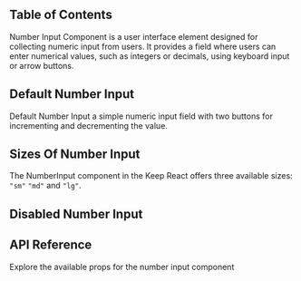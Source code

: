 


## Table of Contents

Number Input Component is a user interface element designed for collecting numeric input from users. It provides a field where users can enter numerical values, such as integers or decimals, using keyboard input or arrow buttons.

## Default Number Input

Default Number Input a simple numeric input field with two buttons for incrementing and decrementing the value.

<CodePreview github="FormControls/NumberInput.tsx" code={DefaultNumberInputCode}>
  <DefaultNumberInput />
</CodePreview>

## Sizes Of Number Input

The NumberInput component in the Keep React offers three available sizes: `"sm"` `"md"` and `"lg"`.

<CodePreview github="FormControls/NumberInput.tsx" code={SizesOfNumberInputCode}>
  <SizesOfNumberInput />
</CodePreview>

## Disabled Number Input

<CodePreview github="FormControls/NumberInput.tsx" code={DisabledNumberInputCode}>
  <DisabledNumberInput />
</CodePreview>

## API Reference

Explore the available props for the number input component

<ComponentApi data={numberInputApiData} />
